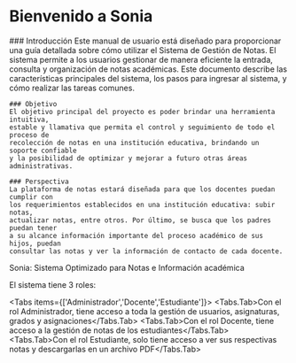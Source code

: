 
# Bienvenido a Sonia


<Steps>
    ### Introducción
    Este manual de usuario está diseñado para proporcionar una guía detallada sobre cómo 
    utilizar el Sistema de Gestión de Notas. El sistema permite a los usuarios gestionar 
    de manera eficiente la entrada, consulta y organización de notas académicas. 
    Este documento describe las características principales del sistema, 
    los pasos para ingresar al sistema, y cómo realizar las tareas comunes.

    ### Objetivo
    El objetivo principal del proyecto es poder brindar una herramienta intuitiva, 
    estable y llamativa que permita el control y seguimiento de todo el proceso de 
    recolección de notas en una institución educativa, brindando un soporte confiable 
    y la posibilidad de optimizar y mejorar a futuro otras áreas administrativas.

    ### Perspectiva
    La plataforma de notas estará diseñada para que los docentes puedan cumplir con 
    los requerimientos establecidos en una institución educativa: subir notas, 
    actualizar notas, entre otros. Por último, se busca que los padres puedan tener 
    a su alcance información importante del proceso académico de sus hijos, puedan 
    consultar las notas y ver la información de contacto de cada docente.

</Steps>

<Callout>Sonia: Sistema Optimizado para Notas e Información académica</Callout>

El sistema tiene 3 roles:

<Tabs items={['Administrador','Docente','Estudiante']}>
    <Tabs.Tab>Con el rol Administrador, tiene acceso a toda la gestión de usuarios, asignaturas, grados y asignaciones</Tabs.Tab>
    <Tabs.Tab>Con el rol Docente, tiene acceso a la gestión de notas de los estudiantes</Tabs.Tab>
    <Tabs.Tab>Con el rol Estudiante, solo tiene acceso a ver sus respectivas notas y descargarlas en un archivo PDF</Tabs.Tab>
</Tabs>

<Cards>
    <Card title="Introducción" href="/" />
    <Card title="Ingreso" href="/ingreso" />
    <Card title="Navegación" href="/navegacion" />
    <Card title="Proyecto Sonia" href="https://sonia-system.vercel.app/" />
</Cards>